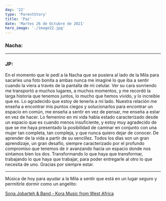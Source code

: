 ```yaml
---
day: '22'
type: 'ParentStory'
title: 'Paz'
date: 'Martes 26 de Octubre de 2021'
hero_image: './image22.jpg'
---
```


### Nacha:

---

### JP:

En el momento que le pedí a la Nacha que se pusiera al lado de la Mila para sacarles una foto bonita a ambas nunca me imaginé lo que iba a sentir cuando la viera a través de la pantalla de mi celular. Ver su cara sonriendo me transportó a muchos lugares, a muchos momentos, y me recordó la larga historia que tenemos juntos, lo mucho que hemos vivido, y lo increíble que es. Lo agradecido que estoy de tenerla a mi lado. Nuestra relación me enseña a encontrar mis puntos ciegos y solucionarlos para encontrar un espacio en común, me enseña a sentir en vez de pensar, me enseña a estar en vez de hacer. Lo femenino en mi vida había estado caracterizado desde un espacio que es cuando menos insuficiente, y estoy muy agradecido de que se me haya presentado la posibilidad de caminar en conjunto con una mujer tan completa, tan compleja, y que nunca quiero dejar de conocer. De aprender de la vida a partir de su sencillez. Todos los días son un gran aprendizaje, un gran desafío, siempre caracterizado por el profundo compromiso que tenemos de ir avanzando hacia un espacio donde nos sintamos bien los dos. Transformando lo que haya que transformar, trabajando lo que haya que trabajar, para poder entregarle al otro lo que necesita de uno. Gracias por siempre estar.

---

Música de hoy para ayudar a la Mila a sentir que está en un lugar seguro y permitirle dormir como un angelito:

<a href='https://www.youtube.com/watch?v=Ig91Z0-rBfo' target='_blank'>
  Sona Jobarteh & Band - Kora Music from West Africa
</a>
